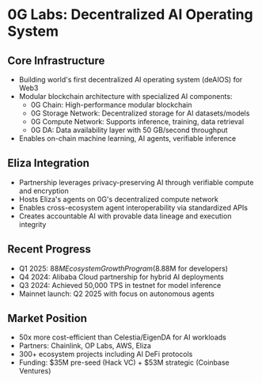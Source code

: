 # 0G Labs: Decentralized AI Operating System

## Core Infrastructure

- Building world's first decentralized AI operating system (deAIOS) for Web3
- Modular blockchain architecture with specialized AI components:
  - 0G Chain: High-performance modular blockchain
  - 0G Storage Network: Decentralized storage for AI datasets/models
  - 0G Compute Network: Supports inference, training, data retrieval
  - 0G DA: Data availability layer with 50 GB/second throughput
- Enables on-chain machine learning, AI agents, verifiable inference

## Eliza Integration

- Partnership leverages privacy-preserving AI through verifiable compute and encryption
- Hosts Eliza's agents on 0G's decentralized compute network
- Enables cross-ecosystem agent interoperability via standardized APIs
- Creates accountable AI with provable data lineage and execution integrity

## Recent Progress

- Q1 2025: $88M Ecosystem Growth Program ($8.88M for developers)
- Q4 2024: Alibaba Cloud partnership for hybrid AI deployments
- Q3 2024: Achieved 50,000 TPS in testnet for model inference
- Mainnet launch: Q2 2025 with focus on autonomous agents

## Market Position

- 50x more cost-efficient than Celestia/EigenDA for AI workloads
- Partners: Chainlink, OP Labs, AWS, Eliza
- 300+ ecosystem projects including AI DeFi protocols
- Funding: $35M pre-seed (Hack VC) + $53M strategic (Coinbase Ventures)

